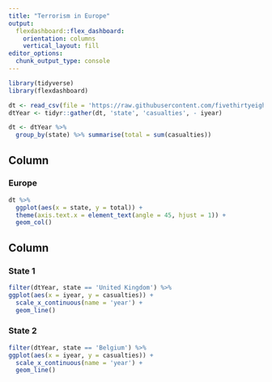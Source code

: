 ```yaml
---
title: "Terrorism in Europe"
output: 
  flexdashboard::flex_dashboard:
    orientation: columns
    vertical_layout: fill
editor_options: 
  chunk_output_type: console
---
```


```r
library(tidyverse)
library(flexdashboard)
```

```r
dt <- read_csv(file = 'https://raw.githubusercontent.com/fivethirtyeight/data/master/terrorism/eu_terrorism_fatalities_by_country.csv')
dtYear <- tidyr::gather(dt, 'state', 'casualties', - iyear)

dt <- dtYear %>% 
  group_by(state) %>% summarise(total = sum(casualties))
```


Column {data-width=650}
-----------------------------------------------------------------------

### Europe

```r
dt %>% 
  ggplot(aes(x = state, y = total)) +
  theme(axis.text.x = element_text(angle = 45, hjust = 1)) +
  geom_col()
```

Column {data-width=350}
-----------------------------------------------------------------------

### State 1

```r
filter(dtYear, state == 'United Kingdom') %>% 
ggplot(aes(x = iyear, y = casualties)) +
  scale_x_continuous(name = 'year') + 
  geom_line()
```

### State 2

```r
filter(dtYear, state == 'Belgium') %>% 
ggplot(aes(x = iyear, y = casualties)) +
  scale_x_continuous(name = 'year') +
  geom_line()
```

